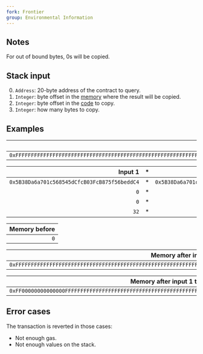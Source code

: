```yaml
---
fork: Frontier
group: Environmental Information
---
```


## Notes

For out of bound bytes, 0s will be copied.

## Stack input

0. `Address`: 20-byte address of the contract to query.
1. `Integer`: byte offset in the [memory](/about) where the result will be copied.
2. `Integer`: byte offset in the [code](/about) to copy.
3. `Integer`: how many bytes to copy.

## Examples

| Code |
|---------:|
| `0xFFFFFFFFFFFFFFFFFFFFFFFFFFFFFFFFFFFFFFFFFFFFFFFFFFFFFFFFFFFFFFFF` |

| Input 1 | * | Input 2 |
|------:|--:|--:|
| `0x5B38Da6a701c568545dCfcB03FcB875f56beddC4` | * | `0x5B38Da6a701c568545dCfcB03FcB875f56beddC4` |
| `0` | * | `0` |
| `0` | * | `31` |
| `32` | * | `8` |

| Memory before |
|--------------:|
| `0` |

| Memory after input 1 |
|---------------------:|
| `0xFFFFFFFFFFFFFFFFFFFFFFFFFFFFFFFFFFFFFFFFFFFFFFFFFFFFFFFFFFFFFFFF` |

| Memory after input 1 then 2 |
|----------------------------:|
| `0xFF00000000000000FFFFFFFFFFFFFFFFFFFFFFFFFFFFFFFFFFFFFFFFFFFFFFFF` |

## Error cases

The transaction is reverted in those cases:
- Not enough gas.
- Not enough values on the stack.

